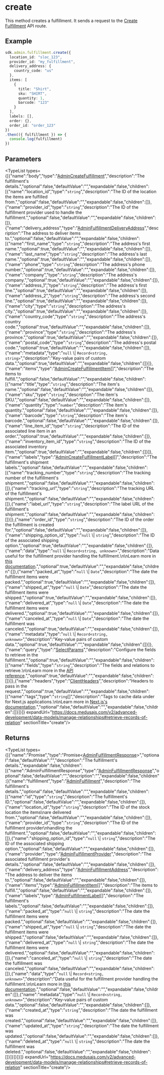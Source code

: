 
# create

This method creates a fulfillment. It sends a request to the 
[Create Fulfillment](https://docs.medusajs.com/v2/api/admin#fulfillments\_postfulfillments)
API route.

## Example

```ts
sdk.admin.fulfillment.create({
  location_id: "sloc_123",
  provider_id: "my_fulfillment",
  delivery_address: {
    country_code: "us"
  },
  items: [
    {
      title: "Shirt",
      sku: "SHIRT",
      quantity: 1,
      barcode: "123"
    }
  ],
  labels: [],
  order: {},
  order_id: "order_123"
})
.then(({ fulfillment }) => {
  console.log(fulfillment)
})
```

## Parameters

<TypeList types={[{"name":"body","type":"[AdminCreateFulfillment](../../../../../types/HttpTypes/interfaces/types.HttpTypes.AdminCreateFulfillment/page.mdx)","description":"The fulfillment's details.","optional":false,"defaultValue":"","expandable":false,"children":[{"name":"location_id","type":"`string`","description":"The ID of the location the items are fulfilled from.","optional":false,"defaultValue":"","expandable":false,"children":[]},{"name":"provider_id","type":"`string`","description":"The ID of the fulfillment provider used to handle the fulfillment.","optional":false,"defaultValue":"","expandable":false,"children":[]},{"name":"delivery_address","type":"[AdminFulfillmentDeliveryAddress](../../../../../types/interfaces/types.AdminFulfillmentDeliveryAddress/page.mdx)","description":"The address to deliver items to.","optional":false,"defaultValue":"","expandable":false,"children":[{"name":"first_name","type":"`string`","description":"The address's first name.","optional":true,"defaultValue":"","expandable":false,"children":[]},{"name":"last_name","type":"`string`","description":"The address's last name.","optional":true,"defaultValue":"","expandable":false,"children":[]},{"name":"phone","type":"`string`","description":"The address's phone number.","optional":true,"defaultValue":"","expandable":false,"children":[]},{"name":"company","type":"`string`","description":"The address's company.","optional":true,"defaultValue":"","expandable":false,"children":[]},{"name":"address_1","type":"`string`","description":"The address's first line.","optional":true,"defaultValue":"","expandable":false,"children":[]},{"name":"address_2","type":"`string`","description":"The address's second line.","optional":true,"defaultValue":"","expandable":false,"children":[]},{"name":"city","type":"`string`","description":"The address's city.","optional":true,"defaultValue":"","expandable":false,"children":[]},{"name":"country_code","type":"`string`","description":"The address's country code.","optional":true,"defaultValue":"","expandable":false,"children":[]},{"name":"province","type":"`string`","description":"The address's province.","optional":true,"defaultValue":"","expandable":false,"children":[]},{"name":"postal_code","type":"`string`","description":"The address's postal code.","optional":true,"defaultValue":"","expandable":false,"children":[]},{"name":"metadata","type":"`null` \\| `Record<string, string>`","description":"Key-value pairs of custom data.","optional":true,"defaultValue":"","expandable":false,"children":[]}]},{"name":"items","type":"[AdminCreateFulfillmentItem](../../../../../types/interfaces/types.AdminCreateFulfillmentItem/page.mdx)[]","description":"The items to fulfill.","optional":false,"defaultValue":"","expandable":false,"children":[{"name":"title","type":"`string`","description":"The item's name.","optional":false,"defaultValue":"","expandable":false,"children":[]},{"name":"sku","type":"`string`","description":"The item's SKU.","optional":false,"defaultValue":"","expandable":false,"children":[]},{"name":"quantity","type":"`number`","description":"The item's quantity.","optional":false,"defaultValue":"","expandable":false,"children":[]},{"name":"barcode","type":"`string`","description":"The item's barcode.","optional":false,"defaultValue":"","expandable":false,"children":[]},{"name":"line_item_id","type":"`string`","description":"The ID of the associated line item in an order.","optional":true,"defaultValue":"","expandable":false,"children":[]},{"name":"inventory_item_id","type":"`string`","description":"The ID of the associated inventory item.","optional":true,"defaultValue":"","expandable":false,"children":[]}]},{"name":"labels","type":"[AdminCreateFulfillmentLabel](../../../../../types/interfaces/types.AdminCreateFulfillmentLabel/page.mdx)[]","description":"The fulfillment's shipment labels.","optional":false,"defaultValue":"","expandable":false,"children":[{"name":"tracking_number","type":"`string`","description":"The tracking number of the fulfillment's shipment.","optional":false,"defaultValue":"","expandable":false,"children":[]},{"name":"tracking_url","type":"`string`","description":"The tracking URL of the fulfillment's shipment.","optional":false,"defaultValue":"","expandable":false,"children":[]},{"name":"label_url","type":"`string`","description":"The label URL of the fulfillment's shipment.","optional":false,"defaultValue":"","expandable":false,"children":[]}]},{"name":"order_id","type":"`string`","description":"The ID of the order the fulfillment is created for.","optional":false,"defaultValue":"","expandable":false,"children":[]},{"name":"shipping_option_id","type":"`null` \\| `string`","description":"The ID of the associated shipping option.","optional":true,"defaultValue":"","expandable":false,"children":[]},{"name":"data","type":"`null` \\| `Record<string, unknown>`","description":"Data useful for the fulfillment provider handling the fulfillment.\n\nLearn more in [this documentation](https://docs.medusajs.com/v2/resources/commerce-modules/fulfillment#data-property).","optional":true,"defaultValue":"","expandable":false,"children":[]},{"name":"packed_at","type":"`null` \\| `Date`","description":"The date the fulfillment items were packed.","optional":true,"defaultValue":"","expandable":false,"children":[]},{"name":"shipped_at","type":"`null` \\| `Date`","description":"The date the fulfillment items were shipped.","optional":true,"defaultValue":"","expandable":false,"children":[]},{"name":"delivered_at","type":"`null` \\| `Date`","description":"The date the fulfillment items were delivered.","optional":true,"defaultValue":"","expandable":false,"children":[]},{"name":"canceled_at","type":"`null` \\| `Date`","description":"The date the fulfillment was canceled.","optional":true,"defaultValue":"","expandable":false,"children":[]},{"name":"metadata","type":"`null` \\| `Record<string, unknown>`","description":"Key-value pairs of custom data.","optional":true,"defaultValue":"","expandable":false,"children":[]}]},{"name":"query","type":"[SelectParams](../../../../../types/HttpTypes/interfaces/types.HttpTypes.SelectParams/page.mdx)","description":"Configure the fields to retrieve in the fulfillment.","optional":true,"defaultValue":"","expandable":false,"children":[{"name":"fields","type":"`string`","description":"The fields and relations to retrieve.\n\nLearn more in the [API reference](https://docs.medusajs.com/v2/api/store#select-fields-and-relations).","optional":true,"defaultValue":"","expandable":false,"children":[]}]},{"name":"headers","type":"[ClientHeaders](../../../types/js_sdk.admin.ClientHeaders/page.mdx)","description":"Headers to pass in the request.","optional":true,"defaultValue":"","expandable":false,"children":[{"name":"tags","type":"`string`[]","description":"Tags to cache data under for Next.js applications.\n\nLearn more in [Next.js's documentation](https://nextjs.org/docs/app/building-your-application/caching#fetch-optionsnexttags-and-revalidatetag).","optional":false,"defaultValue":"","expandable":false,"children":[]}]}]} expandUrl="https://docs.medusajs.com/v2/advanced-development/data-models/manage-relationships#retrieve-records-of-relation" sectionTitle="create"/>

## Returns

<TypeList types={[{"name":"Promise","type":"Promise&#60;[AdminFulfillmentResponse](../../../../../types/HttpTypes/interfaces/types.HttpTypes.AdminFulfillmentResponse/page.mdx)&#62;","optional":false,"defaultValue":"","description":"The fulfillment's details.","expandable":false,"children":[{"name":"AdminFulfillmentResponse","type":"[AdminFulfillmentResponse](../../../../../types/HttpTypes/interfaces/types.HttpTypes.AdminFulfillmentResponse/page.mdx)","optional":false,"defaultValue":"","description":"","expandable":false,"children":[{"name":"fulfillment","type":"[AdminFulfillment](../../../../../types/HttpTypes/interfaces/types.HttpTypes.AdminFulfillment/page.mdx)","description":"The fulfillment's details.","optional":false,"defaultValue":"","expandable":false,"children":[{"name":"id","type":"`string`","description":"The fulfillment's ID.","optional":false,"defaultValue":"","expandable":false,"children":[]},{"name":"location_id","type":"`string`","description":"The ID of the stock location the items\nare delivered from.","optional":false,"defaultValue":"","expandable":false,"children":[]},{"name":"provider_id","type":"`string`","description":"The ID of the fulfillment provider\nhandling the fulfillment.","optional":false,"defaultValue":"","expandable":false,"children":[]},{"name":"shipping_option_id","type":"`null` \\| `string`","description":"The ID of the associated shipping option.","optional":false,"defaultValue":"","expandable":false,"children":[]},{"name":"provider","type":"[AdminFulfillmentProvider](../../../../../types/HttpTypes/interfaces/types.HttpTypes.AdminFulfillmentProvider/page.mdx)","description":"The associated fulfillment provider's details.","optional":false,"defaultValue":"","expandable":false,"children":[]},{"name":"delivery_address","type":"[AdminFulfillmentAddress](../../../../../types/HttpTypes/interfaces/types.HttpTypes.AdminFulfillmentAddress/page.mdx)","description":"The address to deliver the items to.","optional":false,"defaultValue":"","expandable":false,"children":[]},{"name":"items","type":"[AdminFulfillmentItem](../../../../../types/HttpTypes/interfaces/types.HttpTypes.AdminFulfillmentItem/page.mdx)[]","description":"The items to fulfill.","optional":false,"defaultValue":"","expandable":false,"children":[]},{"name":"labels","type":"[AdminFulfillmentLabel](../../../../../types/HttpTypes/interfaces/types.HttpTypes.AdminFulfillmentLabel/page.mdx)[]","description":"The fulfillment's labels.","optional":false,"defaultValue":"","expandable":false,"children":[]},{"name":"packed_at","type":"`null` \\| `string`","description":"The date the fulfillment items were packed.","optional":false,"defaultValue":"","expandable":false,"children":[]},{"name":"shipped_at","type":"`null` \\| `string`","description":"The date the fulfillment items were shipped.","optional":false,"defaultValue":"","expandable":false,"children":[]},{"name":"delivered_at","type":"`null` \\| `string`","description":"The date the fulfillment items were delivered.","optional":false,"defaultValue":"","expandable":false,"children":[]},{"name":"canceled_at","type":"`null` \\| `string`","description":"The date the fulfillment was canceled.","optional":false,"defaultValue":"","expandable":false,"children":[]},{"name":"data","type":"`null` \\| `Record<string, unknown>`","description":"Data useful for the fulfillment provider handling the fulfillment.\n\nLearn more in [this documentation](https://docs.medusajs.com/v2/resources/commerce-modules/fulfillment#data-property).","optional":false,"defaultValue":"","expandable":false,"children":[]},{"name":"metadata","type":"`null` \\| `Record<string, unknown>`","description":"Key-value pairs of custom data.","optional":false,"defaultValue":"","expandable":false,"children":[]},{"name":"created_at","type":"`string`","description":"The date the fulfillment was created.","optional":false,"defaultValue":"","expandable":false,"children":[]},{"name":"updated_at","type":"`string`","description":"The date the fulfillment was updated.","optional":false,"defaultValue":"","expandable":false,"children":[]},{"name":"deleted_at","type":"`null` \\| `string`","description":"The date the fulfillment was deleted.","optional":false,"defaultValue":"","expandable":false,"children":[]}]}]}]}]} expandUrl="https://docs.medusajs.com/v2/advanced-development/data-models/manage-relationships#retrieve-records-of-relation" sectionTitle="create"/>
